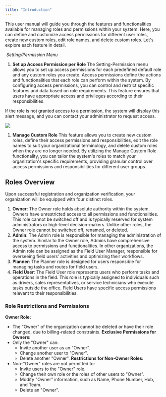 ```yaml
---
title: "Introduction"
---
```


This user manual will guide you through the features and functionalities available for managing roles and permissions within your system. Here, you can define and customize access permissions for different user roles, create new custom roles, edit role names, and delete custom roles. Let's explore each feature in detail.

<img src="https://t3837933.p.clickup-attachments.com/t3837933/e8f9d139-3630-461d-9aea-66d6c2ff3215/image.png" alt="" /> _Setting/Permission Menu_

1. **Set up Access Permission per Role** The Setting-Permission menu allows you to set up access permissions for each predefined default role and any custom roles you create. Access permissions define the actions and functionalities that each role can perform within the system. By configuring access permissions, you can control and restrict specific features and data based on role requirements. This feature ensures that users have appropriate access and privileges according to their responsibilities.

If the role is not granted access to a permission, the system will display this alert message, and you can contact your administrator to request access.

![](https://t3837933.p.clickup-attachments.com/t3837933/363053a8-853d-46aa-9f80-10228303ac66/image.png)

1. **Manage Custom Role** This feature allows you to create new custom roles, define their access permissions and responsibilities, edit the role names to suit your organizational terminology, and delete custom roles when they are no longer needed. By utilizing the Manage Custom Role functionality, you can tailor the system's roles to match your organization's specific requirements, providing granular control over access permissions and responsibilities for different user groups. <img src="https://t3837933.p.clickup-attachments.com/t3837933/44626b63-4326-4cfb-8a2b-5b2a03909d9d/image.png" alt="" />

## Roles Overview

Upon successful registration and organization verification, your organization will be equipped with four distinct roles.

1. **Owner**: The Owner role holds absolute authority within the system. Owners have unrestricted access to all permissions and functionalities. This role cannot be switched off and is typically reserved for system administrators or high-level decision-makers. Unlike other roles, the Owner role cannot be switched off, renamed, or deleted.
2. **Admin**: The Admin role is responsible for managing the administration of the system. Similar to the Owner role, Admins have comprehensive access to permissions and functionalities. In other organizations, the Admin role can be assigned as the Field User Manager, responsible for overseeing field users' activities and optimizing their workflows.
3. **Planner**: The Planner role is designed for users responsible for managing tasks and routes for field users.
4. **Field User**: The Field User role represents users who perform tasks and operations in the field. This role is typically assigned to individuals such as drivers, sales representatives, or service technicians who execute tasks outside the office. Field Users have specific access permissions relevant to their responsibilities.

### Role Restrictions and Permissions

**Owner Role:**

- The "Owner" of the organization cannot be deleted or have their role changed, due to billing-related constraints. **Exclusive Permissions for Owners:**
- Only the "Owner" can:
  - Invite another user as an "Owner".
  - Change another user to "Owner".
  - Delete another "Owner". **Restrictions for Non-Owner Roles:**
- Non-"Owner" roles are not permitted to:
  - Invite users to the "Owner" role.
  - Change their own role or the roles of other users to "Owner".
  - Modify "Owner" information, such as Name, Phone Number, Hub, and Team.
  - Delete an "Owner".